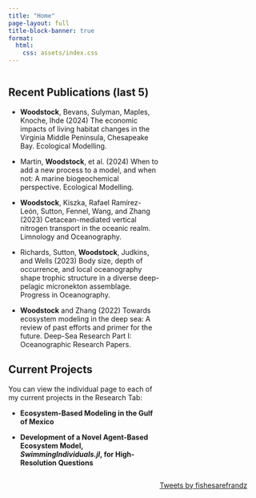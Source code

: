 ---
title: "Home"
page-layout: full
title-block-banner: true
format:
  html:
    css: assets/index.css
---



::: {.main style="width:60%; float: left;"}

## <i class="fas fa-newspaper"></i> Recent Publications (last 5)

* <b>Woodstock</b>, Bevans, Sulyman, Maples, Knoche, Ihde (2024) The economic impacts of living habitat changes in the Virginia Middle Peninsula, Chesapeake Bay. Ecological Modelling.

* Martin, <b>Woodstock</b>, et al. (2024) When to add a new process to a model, and when not: A marine biogeochemical perspective. Ecological Modelling. [<i class="fa-solid fa-link"></i>](https://doi.org/10.1016/j.ecolmodel.2024.110870)

* <b>Woodstock</b>, Kiszka, Rafael Ramírez-León, Sutton, Fennel, Wang, and Zhang (2023) Cetacean-mediated vertical nitrogen transport in the oceanic realm. Limnology and Oceanography.  [<i class="fa-solid fa-link"></i>](https://doi.org/10.1002/lno.12433)

* Richards, Sutton, <b>Woodstock</b>, Judkins, and Wells (2023) Body size, depth of occurrence, and local oceanography shape trophic structure in a diverse deep-pelagic micronekton assemblage. Progress in Oceanography.  [<i class="fa-solid fa-link"></i>](https://doi.org/10.1016/j.pocean.2023.102998)

* <b>Woodstock</b> and Zhang (2022) Towards ecosystem modeling in the deep sea: A review of past efforts and primer for the future. Deep-Sea Research Part I: Oceanographic Research Papers.  [<i class="fa-solid fa-link"></i>](https://doi.org/10.1016/j.dsr.2022.103851)


## <i class="fas fa-wrench"></i> Current Projects

You can view the individual page to each of my current projects in the Research Tab:

* **Ecosystem-Based Modeling in the Gulf of Mexico**

* **Development of a Novel Agent-Based Ecosystem Model, <i>SwimmingIndividuals.jl</i>, for High-Resolution Questions**


:::

::: {style="width:40%; float: right;padding-left: 20px;"}

<a class="twitter-timeline" data-height="700" data-width="300"  href="https://twitter.com/fishesarefrandz">Tweets by fishesarefrandz</a>

<script async src="https://platform.twitter.com/widgets.js" charset="utf-8"></script>

:::

